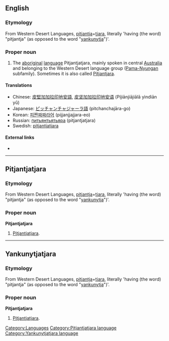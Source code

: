 ==English==
{{wikipedia}}

===Etymology===
From Western Desert Languages, [[pitjantja]]+[[tjara]], literally 'having (the word) "pitjantja" (as opposed to the word "[[yankunytja]]")'.

===Proper noun===
{{en-proper noun}}

# The [[aboriginal]] [[language]] Pitjantjatjara, mainly spoken in central [[Australia]] and belonging to the Western Desert language group ([[Pama-Nyungan]] subfamily). Sometimes it is also called [[Pitjantjara]].

====Translations====
* Chinese: [[皮堅加加拉印地安語]], [[皮坚加加拉印地安语]] (Píjiānjiājiālā yìndìān yǔ)
* Japanese: [[ピッチャンチャジャーラ語]] (pitchanchajāra-go)
* Korean: [[피짠짜짜라어]] (pijjanjjajjara-eo)
* Russian: [[питьянтьятьяра]] (pitjantjatjara)
* Swedish: [[pitjantjatjara]]

====External links====
* {{ethnologue|code=pjt}}

[[Category:Languages]]

----

==Pitjantjatjara==

===Etymology===
From Western Desert Languages, [[pitjantja]]+[[tjara]], literally 'having (the word) "pitjantja" (as opposed to the word "[[yankunytja]]")'.

===Proper noun===
'''Pitjantjatjara'''

# [[#English|Pitjantjatjara]].

[[Category:Pitjantjatjara language]]

----

==Yankunytjatjara==

===Etymology===
From Western Desert Languages, [[pitjantja]]+[[tjara]], literally 'having (the word) "pitjantja" (as opposed to the word "[[yankunytja]]")'.

===Proper noun===
'''Pitjantjatjara'''

# [[#English|Pitjantjatjara]].

[[Category:Yankunytjatjara language]]